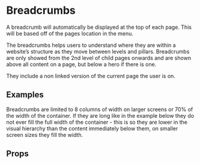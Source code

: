 
<Meta title="2 Pattern Library/Structure/Breadcrumbs" component={Breadcrumbs} />

# Breadcrumbs
 
A breadcrumb will automatically be displayed at the top of each page. This will be based off of the pages location in the menu. 

The breadcrumbs helps users to understand where they are within a website’s structure as they move between levels and pillars. Breadcrumbs are only showed from the 2nd level of child pages onwards and are shown above all content on a page, but below a hero if there is one.

They include a non linked version of the current page the user is on.

## Examples

<Preview>
    <Story name="Normal">
        <Breadcrumbs breadcrumbs={data} />
    </Story>
</Preview>

Breadcrumbs are limited to 8 columns of width on larger screens or 70% of the width of the container. If they are long like in the example below they do not ever fill the full width of the container - this is so they are lower in the visual hierarchy than the content immediately below them, on smaller screen sizes they fill the width.

<Preview>
    <Story name="Long data">
        <Breadcrumbs breadcrumbs={data2} />
    </Story>
</Preview>

<Preview>
    <Story name="Short data">
        <Breadcrumbs breadcrumbs={data3} />
    </Story>
</Preview>

## Props 

<Props of={Breadcrumbs} />